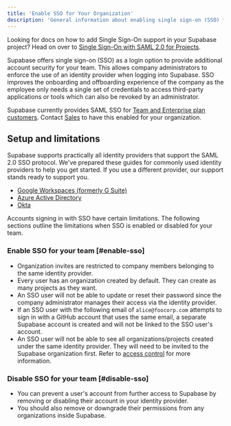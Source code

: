 ```yaml
---
title: 'Enable SSO for Your Organization'
description: 'General information about enabling single sign-on (SSO) for your organization'
---
```


<Admonition type="tip">

Looking for docs on how to add Single Sign-On support in your Supabase project? Head on over to [Single Sign-On with SAML 2.0 for Projects](/docs/guides/auth/enterprise-sso/auth-sso-saml).

</Admonition>

Supabase offers single sign-on (SSO) as a login option to provide additional account security for your team. This allows company administrators to enforce the use of an identity provider when logging into Supabase. SSO improves the onboarding and offboarding experience of the company as the employee only needs a single set of credentials to access third-party applications or tools which can also be revoked by an administrator.

<Admonition type="note">

Supabase currently provides SAML SSO for [Team and Enterprise plan customers](https://supabase.com/pricing). Contact [Sales](https://forms.supabase.com/team) to have this enabled for your organization.

</Admonition>

## Setup and limitations

Supabase supports practically all identity providers that support the SAML 2.0 SSO protocol. We've prepared these guides for commonly used identity providers to help you get started. If you use a different provider, our support stands ready to support you.

- [Google Workspaces (formerly G Suite)](/docs/guides/platform/sso/gsuite)
- [Azure Active Directory](/docs/guides/platform/sso/azure)
- [Okta](/docs/guides/platform/sso/okta)

Accounts signing in with SSO have certain limitations.
The following sections outline the limitations when SSO is enabled or disabled for your team.

### Enable SSO for your team [#enable-sso]

- Organization invites are restricted to company members belonging to the same identity provider.
- Every user has an organization created by default. They can create as many projects as they want.
- An SSO user will not be able to update or reset their password since the company administrator manages their access via the identity provider.
- If an SSO user with the following email of `alice@foocorp.com` attempts to sign in with a GitHub account that uses the same email, a separate Supabase account is created and will not be linked to the SSO user's account.
- An SSO user will not be able to see all organizations/projects created under the same identity provider. They will need to be invited to the Supabase organization first. Refer to [access control](/docs/guides/platform/access-control) for more information.

### Disable SSO for your team [#disable-sso]

- You can prevent a user's account from further access to Supabase by removing or disabling their account in your identity provider.
- You should also remove or downgrade their permissions from any organizations inside Supabase.
